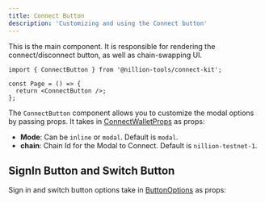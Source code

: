 ```yaml
---
title: Connect Button
description: 'Customizing and using the Connect button'
---
```


This is the main component. It is responsible for rendering the connect/disconnect button, as well as chain-swapping UI.

```tsx
import { ConnectButton } from '@nillion-tools/connect-kit';

const Page = () => {
  return <ConnectButton />;
};
```


The `ConnectButton` component allows you to customize the modal options by passing props. It takes in [ConnectWalletProps](/api-docs/interfaces/Connect_Kit.ConnectWalletProps.html) as props:

<AutoTypeTable path='content/types.ts' name='ConnectWalletProps' />

- **Mode**: Can be `inline` or `modal`. Default is `modal`.
- **chain**: Chain Id for the Modal to Connect. Default is `nillion-testnet-1`.

## SignIn Button and Switch Button

Sign in and switch button options take in [ButtonOptions](/api-docs/interfaces/Connect_Kit.ButtonOptions.html) as props:

<AutoTypeTable path='content/types.ts' name='ButtonOptions' />
